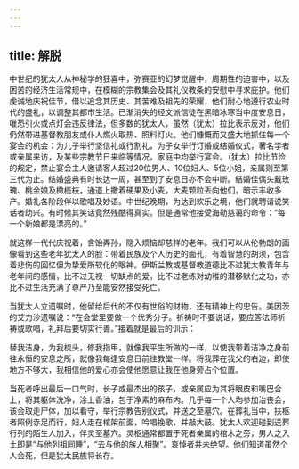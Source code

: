 ```yaml
---
---
---
```

title: 解脱
---




中世纪的犹太人从神秘学的狂喜中，弥赛亚的幻梦觉醒中，周期性的迫害中，以及困苦的经济生活常规中，在模糊的宗教集会及其礼仪教条的安慰中寻求庇护。他们虔诚地庆祝佳节，借以追念其历史、其苦难及祖先的荣耀，他们耐心地遵行农业时代的盛礼，以调整其都市生活。已渐消失的经文派信徒在黑暗冰寒当中度安息日，唯恐引火或点灯会违反律法，但多数的犹太人，虽然（犹太）拉比表示反对，他们仍然带进基督教朋友或仆人燃火取热、照料灯火。他们慷慨而又盛大地抓住每一个宴会的机会：为儿子举行坚信礼或行割礼，为子女举行订婚或结婚仪式，著名学者或亲属来访，及某些宗教节日来临等情况，家庭中均举行宴会。（犹太）拉比节俭的规定，禁止宴会主人邀请客人超过20位男人、10位妇人、5位小姐，亲属则至第三代为止。结婚盛典有时长达一周，甚至到了安息日亦不会中断。结婚佳偶头戴玫瑰、桃金娘及橄榄枝，通道上撒着硬果及小麦，大麦颗粒丢向他们，暗示丰收多产。婚礼各阶段伴以歌唱及妙语。中世纪晚期，为达到欢乐之境，他们就聘请说笑话者助兴。有时候其笑话竟然残酷得真实。但是通常他接受海勒慈蔼的命令：“每一个新娘都是漂亮的。”

就这样一代代庆祝着，含饴弄孙，隐入烦恼却慈祥的老年。我们可以从伦勃朗的画像看到这些老年犹太人的脸：带着民族及个人历史的面孔，有着智慧的胡须，包含着悲伤的回忆但为挚爱所软化的眼神。伊斯兰教或基督教道德比不过犹太教青年与老年间的感情，比不过无视一切缺点的爱，比不过老练对幼稚的潜移默化之功，亦比不过生活充满了尊严乃至能安然接受死亡。

当犹太人立遗嘱时，他留给后代的不仅有世俗的财物，还有精神上的忠告。美因茨的艾力沙遗嘱说：“在会堂里要做一个优秀分子。祈祷时不要说话，要应答法师祈祷或歌唱，礼拜后要切实行善。”接着就是最后的训示：

替我洁身，为我梳头，修我指甲，就像我平生所做的一样，以使我带着洁净之身前往永恒的安息之所，就像我每逢安息日前往教堂一样。将我葬在我父的右边，即使地方不够大，我相信他的爱心亦会使他愿意让我在他身旁占个位置。



当死者呼出最后一口气时，长子或最杰出的孩子，或亲属应为其将眼皮和嘴巴合上，将其躯体洗净，涂上香油，包于净素的麻布内。几乎每一个人均参加治丧会，该会取走尸体，加以看守，举行宗教告别仪式，并送之至墓穴。在葬礼当中，扶柩者照例赤足而行，妇人走在棺架前面，吟唱挽歌，并敲大鼓。犹太人欢迎碰到送葬行列的陌生人加入，伴灵至墓穴。灵柩通常都置于死者亲属的棺木之旁，男人之入土即是“与他列祖同睡”，“去与他的族人相聚”。哀悼者并未绝望。他们知道虽然个人会死，但是犹太民族将长存。